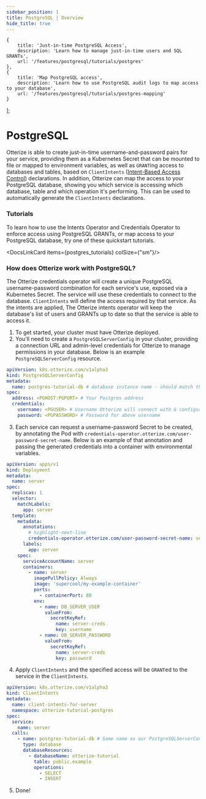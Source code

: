 ```yaml
---
sidebar_position: 1
title: PostgreSQL | Overview
hide_title: true
---
```



    {
        title: 'Just-in-time PostgreSQL Access',
        description: 'Learn how to manage just-in-time users and SQL GRANTs',
        url: '/features/postgresql/tutorials/postgres'
    },
    {
        title: 'Map PostgreSQL access',
        description: 'Learn how to use PostgreSQL audit logs to map access to your database',
        url: '/features/postgresql/tutorials/postgres-mapping'
    }
];

# PostgreSQL

Otterize is able to create just-in-time username-and-password pairs for your service, providing them as a Kubernetes Secret that can be mounted to file or mapped to environment variables, as well as `GRANT`ing access to databases and tables, based on `ClientIntents` ([Intent-Based Access Control](/overview/intent-based-access-control)) declarations.
In addition, Otterize can map the access to your PostgreSQL database, showing you which service is accessing which database, table and which operation it's performing. This can be used to automatically generate the `ClientIntents` declarations.

### Tutorials

To learn how to use the Intents Operator and Credentials Operator to enforce access using PostgreSQL GRANTs, or map access to your PostgreSQL database, try one of these quickstart tutorials.

<DocsLinkCard items={postgres_tutorials} colSize={"sm"}/>



### How does Otterize work with PostgreSQL?

The Otterize credentials operator will create a unique PostgreSQL username-password combination for each service's use, exposed via a Kubernetes Secret. The service will use these credentials to connect to the database. `ClientIntents` will define the access required by that service. As the intents are applied, The Otterize intents operator will keep the database's list of users and GRANTs up to date so that the service is able to access it.

1. To get started, your cluster must have Otterize deployed.
2. You'll need to create a `PostgreSQLServerConfig` in your cluster, providing a connection URL and admin-level credentials for Otterize to manage permissions in your database. Below is an example `PostgreSQLServerConfig` resource.
```yaml
apiVersion: k8s.otterize.com/v1alpha3
kind: PostgreSQLServerConfig
metadata:
  name: postgres-tutorial-db # database instance name - should match the target in ClientIntents
spec:
  address: <PGHOST:PGPORT> # Your Postgres address
  credentials:
    username: <PGUSER> # Username Otterize will connect with & configure permissions as
    password: <PGPASSWORD> # Password for above username
```

3. Each service can request a username-password Secret to be created, by annotating the Pod with `credentials-operator.otterize.com/user-password-secret-name`. Below is an example of that annotation and passing the generated credentials into a container with environmental variables.

```yaml
apiVersion: apps/v1
kind: Deployment
metadata:
  name: server
spec:
  replicas: 1
  selector:
    matchLabels:
      app: server
  template:
    metadata:
      annotations:
        # highlight-next-line
        credentials-operator.otterize.com/user-password-secret-name: server-creds
      labels:
        app: server
    spec:
      serviceAccountName: server
      containers:
        - name: server
          imagePullPolicy: Always
          image: 'supercool/my-example-container'
          ports:
            - containerPort: 80
          env:
            - name: DB_SERVER_USER
              valueFrom:
                secretKeyRef:
                  name: server-creds
                  key: username
            - name: DB_SERVER_PASSWORD
              valueFrom:
                secretKeyRef:
                  name: server-creds
                  key: password
```


4. Apply `ClientIntents` and the specified access will be `GRANT`ed to the service in the `ClientIntents`.


```yaml
apiVersion: k8s.otterize.com/v1alpha3
kind: ClientIntents
metadata:
  name: client-intents-for-server
  namespace: otterize-tutorial-postgres
spec:
  service:
    name: server
  calls:
    - name: postgres-tutorial-db # Same name as our PostgreSQLServerConfig metadata.name
      type: database
      databaseResources:
        - databaseName: otterize-tutorial
          table: public.example
          operations:
            - SELECT
            - INSERT
```

5. Done!